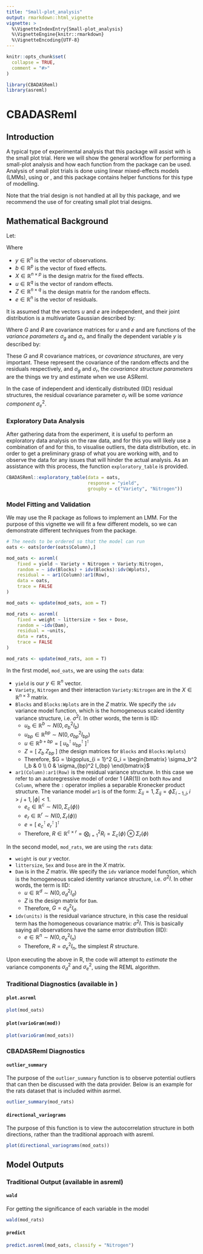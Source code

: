 ```yaml
---
title: "Small-plot_analysis"
output: rmarkdown::html_vignette
vignette: >
  %\VignetteIndexEntry{Small-plot_analysis}
  %\VignetteEngine{knitr::rmarkdown}
  %\VignetteEncoding{UTF-8}
---
```


```r
knitr::opts_chunk$set(
  collapse = TRUE,
  comment = "#>"
)
```

```r
library(CBADASReml)
library(asreml)
```

# CBADASReml

## Introduction

A typical type of experimental analysis that this package will assist with is
the small plot trial. Here we will show the general workflow for performing a
small-plot analysis and how each function from the package can be used. Analysis
of small plot trials is done using linear mixed-effects models (LMMs), using \pkg{asreml}
or \pkg{glmmTMB}, and this package contains helper functions
for this type of modelling.

Note that the trial design is not handled at all by this package,
and we recommend the use of \pkg{FielDHub} for creating small plot trial
designs.

## Mathematical Background

Let:

\begin{equation*}
y
=
X b
+
Z u
+
e
\end{equation*}

Where

- $y \in \mathbb{R}^{n}$ is the vector of observations.
- $b \in \mathbb{R}^{p}$ is the vector of fixed effects.
- $X \in \mathbb{R}^{n \times p}$ is the design matrix for the fixed effects.
- $u \in \mathbb{R}^{q}$ is the vector of random effects.
- $Z \in \mathbb{R}^{n \times q}$ is the design matrix for the random effects.
- $e \in \mathbb{R}^{n}$ is the vector of residuals.

It is assumed that the vectors $u$ and $e$ are independent, and their joint
distribution is a multivariate Gaussian described by:

\begin{equation*}
\begin{bmatrix}
u \\
e
\end{bmatrix}
\sim
N \bigg(
  \begin{bmatrix}
  0 \\
  0
  \end{bmatrix}
  ,
  \begin{bmatrix}
  G & 0 \\
  0 & R
  \end{bmatrix}
\bigg)
\end{equation*}

Where $G$ and $R$ are covariance matrices for $u$ and $e$ and are functions of
the *variance parameters* $\sigma_g$ and $\sigma_r$, and finally the dependent
variable $y$ is described by:

\begin{equation*}
y
\sim
N \big(
X b
,
Z G Z^\intercal
+
R
\big)
\end{equation*}

These $G$ and $R$ covariance matrices, or *covariance structures*, are very
important. These represent the covariance of the random effects and the
residuals respectively, and $\sigma_g$ and $\sigma_r$, the *covariance
structure parameters* are the things we try and estimate when we use ASReml.

In the case of independent and identically distributed (IID) residual
structures, the residual covariance parameter $\sigma_r$ will be some *variance
component* $\sigma_e^2$.

### Exploratory Data Analysis

After gathering data from the experiment, it is useful to perform an
exploratory data analysis on the raw data, and for this you will likely use a
combination of \pkg{tidyverse} and \pkg{ggplot2} for this, to visualise
outliers, the data distribution, etc. in order to get a preliminary grasp of
what you are working with, and to observe the data for any issues that will
hinder the actual analysis. As an assistance with this process, the function `exploratory_table` is provided.

```r
CBADASReml::exploratory_table(data = oats,
                              response = "yield",
                              groupby = c("Variety", "Nitrogen"))
```

### Model Fitting and Validation

We may use the R package \pkg{asreml} as follows to implement an LMM.
For the purpose of this vignette we will fit a few different models, so we can demonstrate different techniques from the package.

```r
# The needs to be ordered so that the model can run
oats <- oats[order(oats$Column),]

mod_oats <- asreml(
    fixed = yield ~ Variety + Nitrogen + Variety:Nitrogen,
    random = ~ idv(Blocks) + idv(Blocks):idv(Wplots),
    residual = ~ ar1(Column):ar1(Row),
    data = oats,
    trace = FALSE
)

mod_oats <- update(mod_oats, aom = T)

mod_rats <- asreml(
    fixed = weight ~ littersize + Sex + Dose,
    random = ~idv(Dam),
    residual = ~units,
    data = rats,
    trace = FALSE
)

mod_rats <- update(mod_rats, aom = T)
```

In the first model, `mod_oats`, we are using the `oats` data:

- `yield` is our $y \in \mathbb{R}^n$ vector.
- `Variety`, `Nitrogen` and their interaction `Variety:Nitrogen` are in the $X
  \in \mathbb{R}^{n \times 3}$ matrix.
- `Blocks` and `Blocks:Wplots` are in the $Z$ matrix. We specify the `idv`
  variance model function, which is the homogeneous scaled identity variance
  structure, i.e. $\sigma^2 I$. In other words, the term is IID:
  + $u_b \in \mathbb{R}^b \sim N(0, \sigma_b^2 I_b)$
  + $u_{bp} \in \mathbb{R}^{bp} \sim N(0, \sigma_{bp}^2 I_{bp})$
  + $u \in \mathbb{R}^{b + bp} = [ \; u_b^\intercal \; u_{bp}^\intercal \;
    ]^\intercal$
  + $Z = [ \; Z_b \; Z_{bp} \; ]$ (the design matrices for `Blocks` and
    `Blocks:Wplots`)
  + Therefore, $G = \bigoplus_{i = 1}^2 G_i = \begin{bmatrix} \sigma_b^2 I_b &
    0 \\ 0 & \sigma_{bp}^2 I_{bp} \end{bmatrix}$
- `ar1(Column):ar1(Row)` is the residual variance structure. In this case we
  refer to an autoregressive model of order 1 (AR(1)) on both `Row` and
  `Column`, where the `:` operator implies a separable Kronecker product
  structure. The variance model `ar1` is of the form: $\Sigma_{ii} = 1,
  \Sigma_{ij} = \phi \Sigma_{i-1, j}, i > j+1, \lvert \phi \rvert < 1$.
  + $e_c \in \mathbb{R}^c \sim N(0, \Sigma_c(\phi))$
  + $e_r \in \mathbb{R}^r \sim N(0, \Sigma_r(\phi))$
  + $e = [ \; e_c^\intercal \; e_r^\intercal \; ]^\intercal$
  + Therefore, $R \in \mathbb{R}^{c \times r} = \bigotimes_{i=1}^2 R_i =
    \Sigma_c(\phi) \otimes \Sigma_r(\phi)$

In the second model, `mod_rats`, we are using the `rats` data:

- `weight` is our $y$ vector.
- `littersize`, `Sex` and `Dose` are in the $X$ matrix.
- `Dam` is in the $Z$ matrix. We specify the `idv` variance model function,
  which is the homogeneous scaled identity variance structure, i.e. $\sigma^2
  I$. In other words, the term is IID:
  + $u \in \mathbb{R}^d \sim N(0, \sigma_d^2 I_d)$
  + $Z$ is the design matrix for `Dam`.
  + Therefore, $G = \sigma_d^2 I_d$.
- `idv(units)` is the residual variance structure, in this case the residual
  term has the homogeneous covariance matrix: $\sigma^2 I$. This is basically
  saying all observations have the same error distribution (IID):
  + $e \in \mathbb{R}^n \sim N(0, \sigma_e^2 I_n)$
  + Therefore, $R = \sigma_e^2 I_n$, the simplest $R$ structure.

Upon executing the above in R, the \pkg{ASReml-R} code will attempt to
*estimate* the variance components $\sigma_d^2$ and $\sigma_e^2$, using the
REML algorithm.

### Traditional Diagnostics (available in \pkg{ASReml-R})

#### `plot.asreml`
```r
plot(mod_oats)
```

#### `plot(varioGram(mod))`
```r
plot(varioGram(mod_oats))
```

### CBADASReml Diagnostics

#### `outlier_summary`

The purpose of the `outlier_summary` function is to observe potential outliers that can then be discussed with the data provider. Below is an example for the rats dataset that is included within asrmel.

```r
outlier_summary(mod_rats)
```

#### `directional_variograms`

The purpose of this function is to view the autocorrelation structure in both directions, rather than the traditional approach with asreml.

```r
plot(directional_variograms(mod_oats))
```

## Model Outputs

### Traditional Output (available in asreml)

#### `wald`

For getting the significance of each variable in the model
```r
wald(mod_rats)
```

#### `predict`

```r
predict.asreml(mod_oats, classify = "Nitrogen")
```
